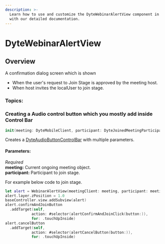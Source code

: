```yaml
---
description: >-
  Learn how to use and customize the DyteWebinarAlertView component in ProductDB's iOS UiKit
  with our detailed documentation.
---
```


# DyteWebinarAlertView
## Overview
A confirmation dialog screen which is shown
- When the user's request to Join Stage is approved by the meeting host.
- When host invites the localUser to join stage.

### Topics:

### Creating a Audio control button which you mostly add inside Control Bar

```swift
init(meeting: DyteMobileClient, participant: DyteJoinedMeetingParticipant) {
```
Creates a [DyteAudioButtonControlBar](/ios/components/dyte-mic-toggle) with multiple parameters. 

#### Parameters:
*Required*  
**meeting:** Current ongoing meeting object.   
**participant:** Participant to join stage.                                         

For example below code to join stage. 

```swift
let alert = WebinarAlertView(meetingClient: meeting, participant: meeting.localUser)
alert.layer.zPosition = 1.0
baseController.view.addSubview(alert)
alert.confirmAndJoinButton
  .addTarget(self,
            action: #selector(alertConfirmAndJoinClick(button:)),
            for: .touchUpInside)
alert.cancelButton
  .addTarget(self,
            action: #selector(alertCancelButton(button:)),
            for: .touchUpInside)
```

<head>
  <title>iOS WebinarAlertView</title>
</head>
